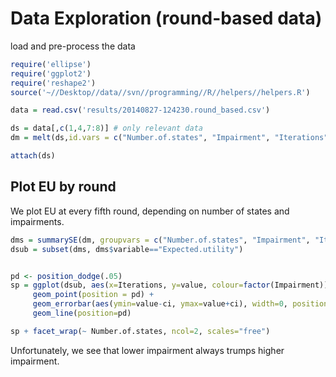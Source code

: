 Data Exploration (round-based data)
===================================

load and pre-process the data

``` r

require('ellipse')
require('ggplot2')
require('reshape2')
source('~//Desktop//data//svn//programming//R//helpers//helpers.R')

data = read.csv('results/20140827-124230.round_based.csv')

ds = data[,c(1,4,7:8)] # only relevant data
dm = melt(ds,id.vars = c("Number.of.states", "Impairment", "Iterations")) # melted data

attach(ds)
```

Plot EU by round
----------------

We plot EU at every fifth round, depending on number of states and impairments.


```r

dms = summarySE(dm, groupvars = c("Number.of.states", "Impairment", "Iterations", "variable"), measurevar="value")
dsub = subset(dms, dms$variable=="Expected.utility")


pd <- position_dodge(.05)
sp = ggplot(dsub, aes(x=Iterations, y=value, colour=factor(Impairment))) + 
     geom_point(position = pd) +
     geom_errorbar(aes(ymin=value-ci, ymax=value+ci), width=0, position=pd) +
     geom_line(position=pd) 

sp + facet_wrap(~ Number.of.states, ncol=2, scales="free")

```

Unfortunately, we see that lower impairment always trumps higher impairment.
